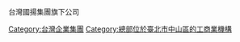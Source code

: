 {{Catmore}}
台灣國揚集團旗下公司

[[Category:台灣企業集團|Category:台灣企業集團]]
[[Category:總部位於臺北市中山區的工商業機構|Category:總部位於臺北市中山區的工商業機構]]
